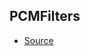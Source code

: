 ## PCMFilters



- [Source](https://github.com/Androz2091/discord-player/blob/99052a9/packages/equalizer/src/audio/AudioFilter.ts#L13)